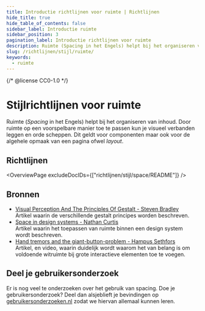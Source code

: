 ```yaml
---
title: Introductie richtlijnen voor ruimte | Richtlijnen
hide_title: true
hide_table_of_contents: false
sidebar_label: Introductie ruimte
sidebar_position: 3
pagination_label: Introductie richtlijnen voor ruimte
description: Ruimte (Spacing in het Engels) helpt bij het organiseren van inhoud. Door ruimte op een voorspelbare manier toe te passen kun je visueel verbanden leggen en orde scheppen.
slug: /richtlijnen/stijl/ruimte/
keywords:
  - ruimte
---
```


{/* @license CC0-1.0 */}


# Stijlrichtlijnen voor ruimte

Ruimte (_Spacing_ in het Engels) helpt bij het organiseren van inhoud. Door ruimte op een voorspelbare manier toe te passen kun je visueel verbanden leggen en orde scheppen. Dit geldt voor componenten maar ook voor de algehele opmaak van een pagina ofwel _layout_.

## Richtlijnen

<OverviewPage excludeDocIDs={["richtlijnen/stijl/space/README"]} />

## Bronnen

- [Visual Perception And The Principles Of Gestalt - Steven Bradley](https://www.smashingmagazine.com/2014/03/design-principles-visual-perception-and-the-principles-of-gestalt/)<br/>
  Artikel waarin de verschillende gestalt principes worden beschreven.
- [Space in design systems - Nathan Curtis](https://medium.com/eightshapes-llc/space-in-design-systems-188bcbae0d62)<br/>
  Artikel waarin het toepassen van ruimte binnen een design system wordt beschreven.
- [Hand tremors and the giant-button-problem - Hampus Sethfors](https://axesslab.com/hand-tremors/)<br/>
  Artikel, en video, waarin duidelijk wordt waarom het van belang is om voldoende witruimte bij grote interactieve elementen toe te voegen.

## Deel je gebruikersonderzoek

Er is nog veel te onderzoeken over het gebruik van spacing. Doe je gebruikersonderzoek? Deel dan alsjeblieft je bevindingen op [gebruikersonderzoeken.nl](http://gebruikersonderzoeken.nl/) zodat we hiervan allemaal kunnen leren.

<FooterInfo />
